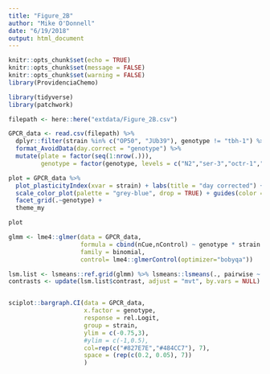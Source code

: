 ```yaml
---
title: "Figure_2B"
author: "Mike O'Donnell"
date: "6/19/2018"
output: html_document
---
```



```r
knitr::opts_chunk$set(echo = TRUE)
knitr::opts_chunk$set(message = FALSE)
knitr::opts_chunk$set(warning = FALSE)
library(ProvidenciaChemo)

```

```r
library(tidyverse)
library(patchwork)

filepath <- here::here("extdata/Figure_2B.csv")

GPCR_data <- read.csv(filepath) %>%
  dplyr::filter(strain %in% c("OP50", "JUb39"), genotype != "tbh-1") %>% droplevels() %>%
  format_AvoidData(day.correct = "genotype") %>%
  mutate(plate = factor(seq(1:nrow(.))),
         genotype = factor(genotype, levels = c("N2","ser-3","octr-1","tyra-3","tyra-2","ser-1","dop_quad")))

plot = GPCR_data %>%
  plot_plasticityIndex(xvar = strain) + labs(title = "day corrected") +
  scale_color_plot(palette = "grey-blue", drop = TRUE) + guides(color = FALSE) + 
  facet_grid(.~genotype) +
  theme_my

plot

glmm <- lme4::glmer(data = GPCR_data, 
                    formula = cbind(nCue,nControl) ~ genotype * strain + (1 + strain | date) +  (1|plate),
                    family = binomial,
                    control= lme4::glmerControl(optimizer="bobyqa"))

lsm.list <- lsmeans::ref.grid(glmm) %>% lsmeans::lsmeans(., pairwise ~ strain | genotype) #%>% summary(adjust = "bon")
contrasts <- update(lsm.list$contrast, adjust = "mvt", by.vars = NULL)


sciplot::bargraph.CI(data = GPCR_data,
                     x.factor = genotype,
                     response = rel.Logit,
                     group = strain,
                     ylim = c(-0.75,3),
                     #ylim = c(-1,0.5),
                     col=rep(c("#827E7E","#484CC7"), 7),
                     space = (rep(c(0.2, 0.05), 7))
                     )

```
